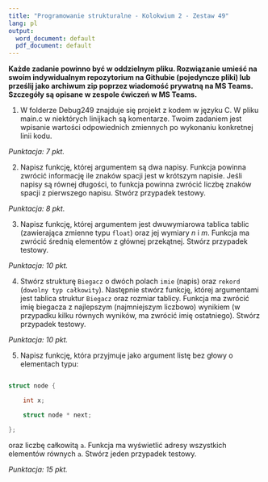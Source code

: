 ---
title: "Programowanie strukturalne - Kolokwium 2 - Zestaw 49"
lang: pl
output:
  word_document: default
  pdf_document: default
---

**Każde zadanie powinno być w oddzielnym pliku. Rozwiązanie umieść 
na swoim indywidualnym repozytorium na Githubie (pojedyncze pliki) lub prześlij jako archiwum zip
poprzez wiadomość prywatną na MS Teams. Szczegóły są opisane w zespole ćwiczeń w MS Teams.** 

1. W folderze Debug249 znajduje się projekt z kodem w języku C.
W pliku main.c w niektórych linijkach są komentarze. 
Twoim zadaniem jest wpisanie wartości odpowiednich zmiennych po wykonaniu konkretnej linii kodu.

*Punktacja: 7 pkt.*

2. Napisz funkcję, której argumentem są dwa napisy. Funkcja powinna zwrócić informację ile znaków spacji jest w krótszym napisie. Jeśli napisy są równej długości, to funkcja powinna zwrócić liczbę znaków spacji z pierwszego napisu. Stwórz przypadek testowy.

*Punktacja: 8 pkt.*

3. Napisz funkcję, której argumentem jest dwuwymiarowa tablica tablic (zawierająca zmienne typu `float`) oraz jej wymiary $n$ i $m$. Funkcja ma zwrócić średnią elementów z głównej przekątnej. Stwórz przypadek testowy.

*Punktacja: 10 pkt.*

4. Stwórz strukturę `Biegacz` o dwóch polach `imie` (napis) oraz `rekord` (`dowolny typ całkowity`). Następnie stwórz funkcję, której argumentami jest tablica struktur `Biegacz` oraz rozmiar tablicy. Funkcja ma zwrócić imię biegacza z najlepszym (najmniejszym liczbowo) wynikiem (w przypadku kilku równych wyników, ma zwrócić imię ostatniego). Stwórz przypadek testowy.

*Punktacja: 10 pkt.*

5. Napisz funkcję, która przyjmuje jako argument listę bez głowy o elementach typu:

```c
struct node {
    int x;
    struct node * next;
};
```

oraz liczbę całkowitą `a`. Funkcja ma wyświetlić adresy wszystkich elementów równych `a`. Stwórz jeden przypadek testowy.


*Punktacja: 15 pkt.*
